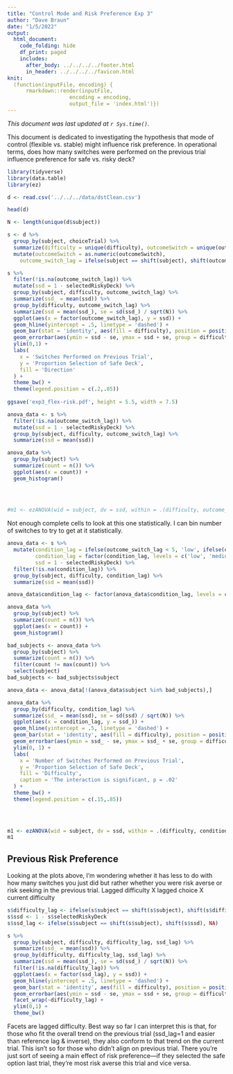 ```yaml
---
title: "Control Mode and Risk Preference Exp 3"
author: "Dave Braun"
date: "1/5/2022"
output: 
  html_document:
    code_folding: hide
    df_print: paged
    includes:
      after_body: ../../../../footer.html
      in_header: ../../../../favicon.html
knit:
  (function(inputFile, encoding) {
      rmarkdown::render(inputFile,
                    encoding = encoding,
                    output_file = 'index.html')})
---
```


*This document was last updated at `r Sys.time()`.*

This document is dedicated to investigating the hypothesis that mode of control (flexible vs. stable) might influence risk preference. In operational terms, does how many switches were performed on the previous trial influence preference for safe vs. risky deck?

```r
library(tidyverse)
library(data.table)
library(ez)

d <- read.csv('../../../data/dstClean.csv')

head(d)

N <- length(unique(d$subject))

```


```r
s <- d %>% 
  group_by(subject, choiceTrial) %>% 
  summarize(difficulty = unique(difficulty), outcomeSwitch = unique(outcomeSwitch), selectedRiskyDeck = unique(selectedRiskyDeck), condition = unique(condition)) %>% 
  mutate(outcomeSwitch = as.numeric(outcomeSwitch),
    outcome_switch_lag = ifelse(subject == shift(subject), shift(outcomeSwitch), NA)) 

s %>% 
  filter(!is.na(outcome_switch_lag)) %>% 
  mutate(ssd = 1 - selectedRiskyDeck) %>% 
  group_by(subject, difficulty, outcome_switch_lag) %>% 
  summarize(ssd_ = mean(ssd)) %>% 
  group_by(difficulty, outcome_switch_lag) %>% 
  summarize(ssd = mean(ssd_), se = sd(ssd_) / sqrt(N)) %>% 
  ggplot(aes(x = factor(outcome_switch_lag), y = ssd)) + 
  geom_hline(yintercept = .5, linetype = 'dashed') + 
  geom_bar(stat = 'identity', aes(fill = difficulty), position = position_dodge(width = .9)) + 
  geom_errorbar(aes(ymin = ssd - se, ymax = ssd + se, group = difficulty), position = position_dodge(width = .9), width = .5) + 
  ylim(0,1) + 
  labs(
    x = 'Switches Performed on Previous Trial',
    y = 'Proportion Selection of Safe Deck',
    fill = 'Direction'
  ) + 
  theme_bw() + 
  theme(legend.position = c(.2,.85))
  
ggsave('exp3_flex-risk.pdf', height = 5.5, width = 7.5)
```



```r
anova_data <- s %>% 
  filter(!is.na(outcome_switch_lag)) %>% 
  mutate(ssd = 1 - selectedRiskyDeck) %>% 
  group_by(subject, difficulty, outcome_switch_lag) %>% 
  summarize(ssd = mean(ssd))

anova_data %>% 
  group_by(subject) %>% 
  summarize(count = n()) %>% 
  ggplot(aes(x = count)) +
  geom_histogram()
  
  


#m1 <- ezANOVA(wid = subject, dv = ssd, within = .(difficulty, outcome_switch_lag), data = anova_data, detailed = TRUE)
```

Not enough complete cells to look at this one statistically. I can bin number of switches to try to get at it statistically.

```r
anova_data <- s %>% 
  mutate(condition_lag = ifelse(outcome_switch_lag < 5, 'low', ifelse(outcome_switch_lag > 10, 'high', 'medium')),
         condition_lag = factor(condition_lag, levels = c('low', 'medium', 'high')),
         ssd = 1 - selectedRiskyDeck) %>% 
  filter(!is.na(condition_lag)) %>% 
  group_by(subject, difficulty, condition_lag) %>% 
  summarize(ssd = mean(ssd)) 

anova_data$condition_lag <- factor(anova_data$condition_lag, levels = c('low', 'medium', 'high'))

anova_data %>% 
  group_by(subject) %>% 
  summarize(count = n()) %>% 
  ggplot(aes(x = count)) + 
  geom_histogram()

bad_subjects <- anova_data %>% 
  group_by(subject) %>% 
  summarize(count = n()) %>% 
  filter(count != max(count)) %>% 
  select(subject)
bad_subjects <- bad_subjects$subject

anova_data <- anova_data[!(anova_data$subject %in% bad_subjects),]

anova_data %>% 
  group_by(difficulty, condition_lag) %>% 
  summarize(ssd_ = mean(ssd), se = sd(ssd) / sqrt(N)) %>% 
  ggplot(aes(x = condition_lag, y = ssd_)) + 
  geom_hline(yintercept = .5, linetype = 'dashed') + 
  geom_bar(stat = 'identity', aes(fill = difficulty), position = position_dodge(width = .9)) + 
  geom_errorbar(aes(ymin = ssd_ - se, ymax = ssd_ + se, group = difficulty), position = position_dodge(width = .9), width = .5) + 
  ylim(0, 1) + 
  labs(
    x = 'Number of Switches Performed on Previous Trial',
    y = 'Proportion Selection of Safe Deck',
    fill = 'Difficulty',
    caption = 'The interaction is significant, p = .02'
  ) + 
  theme_bw() + 
  theme(legend.position = c(.15,.85))

  
  
```



```r
m1 <- ezANOVA(wid = subject, dv = ssd, within = .(difficulty, condition_lag), detailed = TRUE, data = anova_data)
m1
```




## Previous Risk Preference

Looking at the plots above, I'm wondering whether it has less to do with how many switches you just did but rather whether you were risk averse or risk seeking in the previous trial. Lagged difficulty X lagged choice X current difficulty

```r
s$difficulty_lag <- ifelse(s$subject == shift(s$subject), shift(s$difficulty), NA)
s$ssd <- 1 - s$selectedRiskyDeck
s$ssd_lag <- ifelse(s$subject == shift(s$subject), shift(s$ssd), NA)

s %>% 
  group_by(subject, difficulty, difficulty_lag, ssd_lag) %>% 
  summarize(ssd_ = mean(ssd)) %>% 
  group_by(difficulty, difficulty_lag, ssd_lag) %>%
  summarize(ssd = mean(ssd_), se = sd(ssd_) / sqrt(N)) %>% 
  filter(!is.na(difficulty_lag)) %>% 
  ggplot(aes(x = factor(ssd_lag), y = ssd)) + 
  geom_hline(yintercept = .5, linetype = 'dashed') + 
  geom_bar(stat = 'identity', aes(fill = difficulty), position = position_dodge(width = .9)) + 
  geom_errorbar(aes(ymin = ssd - se, ymax = ssd + se, group = difficulty), position = position_dodge(width = .9), width = .5) + 
  facet_wrap(~difficulty_lag) + 
  ylim(0,1) + 
  theme_bw()  
```

Facets are lagged difficulty. Best way so far I can interpret this is that, for those who fit the overall trend on the previous trial (ssd_lag=1 and easier than reference lag & inverse), they also conform to that trend on the current trial. This isn't so for those who didn't align on previous trial. There you're just sort of seeing a main effect of risk preference---if they selected the safe option last trial, they're most risk averse this trial and vice versa.





















